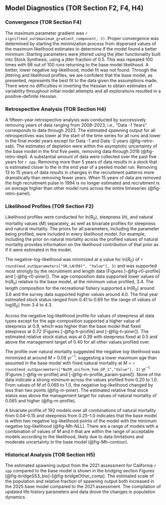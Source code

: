 ## Model Diagnostics (TOR Section F2, F4, H4)

### Convergence (TOR Section F4)

The maximum parameter gradient was `r signif(mod_out$maximum_gradient_component, 2)`. Proper convergence was determined by starting the minimization process from dispersed values of the maximum likelihood estimates to determine if the model found a better minimum. Starting parameters were jittered using the jitter functionality built into Stock Synthesis, using a jitter fraction of 0.5. This was repeated 100 times with 98 out of 100 runs returning to the base model likelihood. A better, lower negative log-likelihood, model fit was not found. Through the jittering and likelihood profiles, we are confident that the base model, as presented, represents the best fit to the data given the assumptions made. There were no difficulties in inverting the Hessian to obtain estimates of variability throughout initial model attempts and all explorations resulted in a positive-definite Hessian. 


### Retrospective Analysis (TOR Section H4)

A fifteen-year retrospective analysis was conducted by successively removing years of data ranging from 2008--2023, i.e., “Data -1 Years” corresponds to data through 2023. The estimated spawning output for all retrospectives was lower at the start of the time series for all runs and lower in the final model years except for Data -1 and Data -2 years (@fig-retro-ssb). The estimates of depletion were within the asymptotic uncertainty of the base model in the first five peels, removing data through 2018 (@fig-retro-depl). A substantial amount of data were collected over the past five years for `r spp`. Removing more than 5 years of data results in a stock that is estimated closer to the \gls{msst} in the end year of a peeled model run. Removing 13 to 15 years of data results in changes in the recruitment patterns more dramatically than removing fewer years.  When 15 years of data are removed the high recruitment pulse in 1994 is no longer estimated and recruitment is on average higher than other model runs across the entire timeseries (@fig-retro-panel).  


### Likelihood Profiles (TOR Section F2) {#sec-profiles}

Likelihood profiles were conducted for ln($R_0$), steepness ($h$), and natural mortality values ($M$) separately, as well as bivariate profiles for steepness and natural mortality. The priors for all parameters, including the parameter being profiled, were included in every likelihood model. For example, including the prior on natural mortality across the profiled values of natural mortality provides information on the likelihood contribution of that prior as if it were estimated in the model.  

The negative-log-likelihood was minimized at a value for ln($R_0$) of `r round(mod_out$parameters["SR_LN(R0)", "Value"], 3)` and was supported most strongly by the recruitment and length data (Figures [-@fig-r0-profile] and [-@fig-r0-piner]). The age composition data supported lower values of ln($R_0$) relative to the base model, at the minimum value profiled, 3.4. The length composition for the recreational fishery supported a ln($R_0$) around 3.6 and the survey data supported higher values around 4.0. The final year estimated stock status ranged from 0.41 to 0.69 for the range of values of log($R_0$) from 3.4 to 4.3.

Across the negative log-likelihood profile for values of steepness all data types except for the age-composition supported a higher value of steepness at 0.9, which was higher than the base model that fixed steepness at 0.72 (Figures [-@fig-h-profile] and [-@fig-h-piner]).  The estimated relative stock status was at 0.39 with steepness fixed at 0.5 and above the management target of 0.40 for all other values profiled over.

The profile over natural mortality suggested the negative log-likelihood was minimized at around $M$ = 0.08 yr$^{-1}$, suggesting a lower maximum age than assumed in the base model with fixed natural mortality at $M$ = `r round(mod_out$parameters["NatM_uniform_Fem_GP_1","Value"], 3)` yr$^{-1}$ (Figures [-@fig-m-profile] and [-@fig-m-profile_param-panel]). None of the data indicate a strong minimum across the values profiled from 0.20 to 1.0.  From values of $M$ of 0.065 to 1.0, the negative log-likelihood changed by less than two points (@fig-m-piner). The estimated relative final stock status was above the management target for values of natural mortality of 0.065 and higher (@fig-m-profile).

A bivariate profile of 192 models over all combinations of natural mortality from 0.04--0.15 and steepness from 0.25--1.0 indicates that the base model is within two negative log-likelihood points of the model with the minimum negative log-likelihood (@fig-Mh-NLL).  There are a range of models with a combination of values of $M$ and $h$ that are within the range of acceptable models according to the likelihood, likely due to data limitations and moderate uncertainty in the base model (@fig-Mh-contour). 


### Historical Analysis (TOR Section H5)
<!-- Time-series of total biomass, summary biomass, and spawning biomass (and/or spawning output), depletion relative to B0, recruitment and fishing mortality (1-SPR) (or exploitation rate estimates if fishing mortality not available) (table and figures).  -->

The estimated spawning output from the 2021 assessment for California `r spp` compared to the base model is shown in the bridging section Figures [@fig-bridgeSS3_bio]--[@fig-bridgeOther_comp]. The estimated scale of the population and relative fraction of spawning output both increased in the 2025 base model compared to the 2021 assessment. The compilation of updated life history parameters and data drove the changes in population dynamics. 